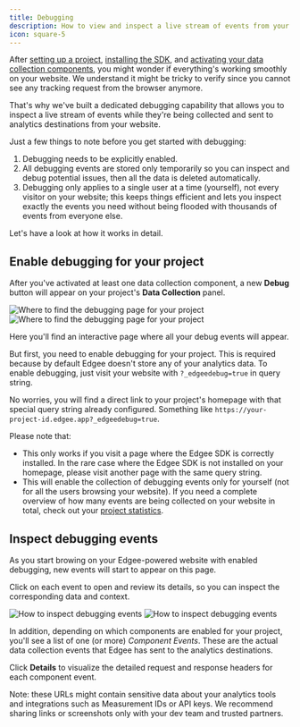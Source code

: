 ```yaml
---
title: Debugging
description: How to view and inspect a live stream of events from your website
icon: square-5
---
```



<EdgeeSdk />

After [setting up a project](/getting-started/project-settings),
[installing the SDK](/getting-started/sdk),
and [activating your data collection components](/services/data-collection/overview),
you might wonder if everything's working smoothly on your website. 
We understand it might be tricky to verify since you cannot see any tracking request from the browser anymore.

That's why we've built a dedicated debugging capability that allows you to inspect a live stream of events while
they're being collected and sent to analytics destinations from your website.

Just a few things to note before you get started with debugging:

1. Debugging needs to be explicitly enabled.
2. All debugging events are stored only temporarily so you can inspect and debug potential issues,
then all the data is deleted automatically.
3. Debugging only applies to a single user at a time (yourself), not every visitor on your website;
this keeps things efficient and lets you inspect exactly the events you need without being flooded 
with thousands of events from everyone else.

Let's have a look at how it works in detail.

## Enable debugging for your project

After you've activated at least one data collection component, a new **Debug** button will appear on 
your project's **Data Collection** panel.


<Frame caption="Where to find the debugging page for your project. Click on the image to zoom in.">
    <img
        className="block dark:hidden"
        src="/images/debugging-button.png"
        alt="Where to find the debugging page for your project"
        dark:hidden
    />
    <img
        className="hidden dark:block"
        src="/images/debugging-button-dark.png"
        alt="Where to find the debugging page for your project"
    />
</Frame>

Here you'll find an interactive page where all your debug events will appear.

But first, you need to enable debugging for your project.
This is required because by default Edgee doesn't store any of your analytics data.
To enable debugging, just visit your website with `?_edgeedebug=true` in query string.

No worries, you will find a direct link to your project's homepage with that special query string already configured.
Something like `https://your-project-id.edgee.app?_edgeedebug=true`.

Please note that:
- This only works if you visit a page where the Edgee SDK is correctly installed. In the rare case where 
the Edgee SDK is not installed on your homepage, please visit another page with the same query string.
- This will enable the collection of debugging events only for yourself (not for all the users browsing your website). 
If you need a complete overview of how many events are being collected on your website in total, check out your 
[project statistics](/getting-started/statistics).

## Inspect debugging events

As you start browing on your Edgee-powered website with enabled debugging, new events will start to appear on this page.

Click on each event to open and review its details, so you can inspect the corresponding data and context.

<Frame caption="How to inspect debugging events. Click on the image to zoom in.">
    <img
        className="block dark:hidden"
        src="/images/debugging-events.png"
        alt="How to inspect debugging events"
        dark:hidden
    />
    <img
        className="hidden dark:block"
        src="/images/debugging-events-dark.png"
        alt="How to inspect debugging events"
    />
</Frame>

In addition, depending on which components are enabled for your project, you'll see a list of one (or more) 
*Component Events*. These are the actual data collection events that Edgee has sent to the analytics destinations.

Click **Details** to visualize the detailed request and response headers for each component event.

<Note>
  Note: these URLs might contain sensitive data about your analytics tools and integrations such as 
  Measurement IDs or API keys. We recommend sharing links or screenshots only with your dev team and trusted partners.
</Note>